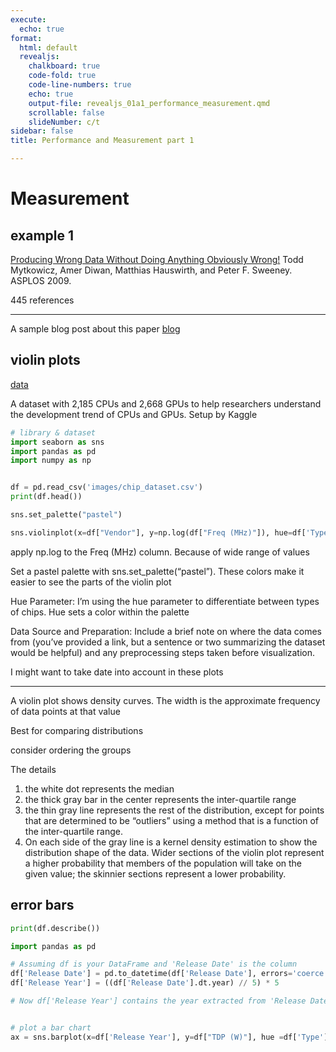 ```yaml
---
execute:
  echo: true
format:
  html: default
  revealjs:
    chalkboard: true
    code-fold: true
    code-line-numbers: true
    echo: true
    output-file: revealjs_01a1_performance_measurement.qmd
    scrollable: false
    slideNumber: c/t
sidebar: false
title: Performance and Measurement part 1

---
```


# Measurement 


## example 1


[ Producing Wrong Data Without Doing Anything Obviously Wrong!](papers/wrong_data.pdf) Todd Mytkowicz, Amer Diwan, Matthias Hauswirth, and Peter F. Sweeney. ASPLOS 2009.

445 references 

---

A sample blog post about this paper
[blog](https://www.cs.cornell.edu/courses/cs6120/2019fa/blog/measurement/)




## violin plots 

[data](https://www.kaggle.com/datasets/michaelbryantds/cpu-and-gpu-product-data)

A dataset with 2,185 CPUs and 2,668 GPUs to help researchers understand the development trend of CPUs and GPUs. Setup by Kaggle



```python

# library & dataset
import seaborn as sns
import pandas as pd
import numpy as np


df = pd.read_csv('images/chip_dataset.csv')
print(df.head())

sns.set_palette("pastel")

sns.violinplot(x=df["Vendor"], y=np.log(df["Freq (MHz)"]), hue=df['Type'])


```

apply np.log to the Freq (MHz) column.  Because of wide range of values

Set a pastel palette with sns.set_palette("pastel"). These colors make it easier to see the parts of the violin plot

Hue Parameter: I'm using the hue parameter to differentiate between types of chips. Hue sets a color within the palette

Data Source and Preparation: Include a brief note on where the data comes from (you've provided a link, but a sentence or two summarizing the dataset would be helpful) and any preprocessing steps taken before visualization.


I might want to take date into account in these plots

----

A violin plot shows density curves.  The width is the approximate frequency of data points at that value 

Best for comparing distributions 

consider ordering the groups 

The details 

1. the white dot represents the median
1. the thick gray bar in the center represents the inter-quartile range
1. the thin gray line represents the rest of the distribution, except for points that are determined to be “outliers” using a method that is a function of the inter-quartile range.
1. On each side of the gray line is a kernel density estimation to show the distribution shape of the data. Wider sections of the violin plot represent a higher probability that members of the population will take on the given value; the skinnier sections represent a lower probability.


## error bars 

```python

print(df.describe())

import pandas as pd

# Assuming df is your DataFrame and 'Release Date' is the column
df['Release Date'] = pd.to_datetime(df['Release Date'], errors='coerce')
df['Release Year'] = ((df['Release Date'].dt.year) // 5) * 5

# Now df['Release Year'] contains the year extracted from 'Release Date'


# plot a bar chart
ax = sns.barplot(x=df['Release Year'], y=df["TDP (W)"], hue =df['Type'], estimator=np.mean, errorbar=("sd"))

```

